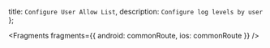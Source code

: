   title: `Configure User Allow List`,
  description: `Configure log levels by user`
};


<Fragments
  fragments={{
    android: commonRoute,
    ios: commonRoute
  }}
/>
